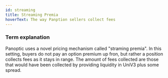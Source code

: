 ```yaml
---
id: streaming
title: Streaming Premia
hoverText: The way Panption sellers collect fees
---
```


### Term explanation

Panoptic uses a novel pricing mechanism called "straming premia". In this setting, buyers do not pay an option premium up fron, but rather a position collects fees as it stays in range. The amount of fees collected are those that would have been collected by providing liquidity in UniV3 plus some spread. 
